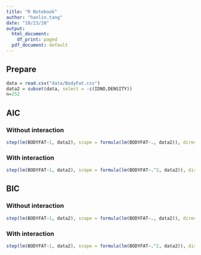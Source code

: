 ```yaml
---
title: "R Notebook"
author: "hanlin.tang"
date: "10/23/20"
output:
  html_document:
    df_print: paged
  pdf_document: default
---
```


## Prepare
```r
data = read.csv("data/BodyFat.csv")
data2 = subset(data, select = -c(IDNO,DENSITY))
n=252
```


## AIC

### Without interaction
```r
step(lm(BODYFAT~1, data2), scope = formula(lm(BODYFAT~., data2)), direction = "both", k=2)
```

### With interaction
```r
step(lm(BODYFAT~1, data2), scope = formula(lm(BODYFAT~.^2, data2)), direction = "both", k=2)
```

## BIC

### Without interaction
```r
step(lm(BODYFAT~1, data2), scope = formula(lm(BODYFAT~., data2)), direction = "both", k=log(n))
```

### With interaction
```r
step(lm(BODYFAT~1, data2), scope = formula(lm(BODYFAT~.^2, data2)), direction = "both", k=log(n))
```
